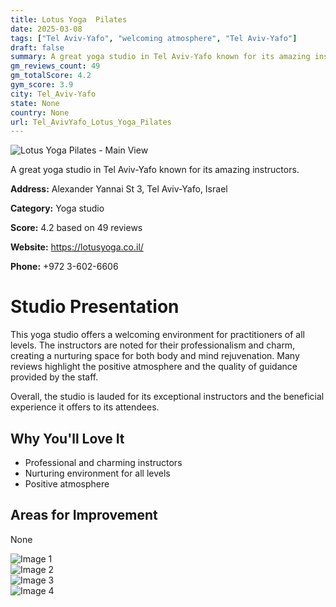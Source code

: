 ```yaml
---
title: Lotus Yoga  Pilates
date: 2025-03-08
tags: ["Tel Aviv-Yafo", "welcoming atmosphere", "Tel Aviv-Yafo"]  
draft: false
summary: A great yoga studio in Tel Aviv-Yafo known for its amazing instructors.
gm_reviews_count: 49
gm_totalScore: 4.2
gym_score: 3.9
city: Tel_Aviv-Yafo
state: None
country: None
url: Tel_AvivYafo_Lotus_Yoga_Pilates
---
```


<div className="aspect-[16/9] relative my-8">
  <img 
    src="https://lh5.googleusercontent.com/p/AF1QipNGoebAGnlaqqjaNVEmJmOX8fJTD6oOr4NmY42m=w1920-h1080-k-no"
    alt="Lotus Yoga  Pilates - Main View"
    className="object-cover absolute inset-0 w-full h-full rounded-lg"
  />
</div>

A great yoga studio in Tel Aviv-Yafo known for its amazing instructors.

**Address:** Alexander Yannai St 3, Tel Aviv-Yafo, Israel

**Category:** Yoga studio

**Score:** 4.2 based on 49 reviews

**Website:** https://lotusyoga.co.il/

**Phone:** +972 3-602-6606

# Studio Presentation

This yoga studio offers a welcoming environment for practitioners of all levels. The instructors are noted for their professionalism and charm, creating a nurturing space for both body and mind rejuvenation. Many reviews highlight the positive atmosphere and the quality of guidance provided by the staff.

Overall, the studio is lauded for its exceptional instructors and the beneficial experience it offers to its attendees.

## Why You'll Love It

- Professional and charming instructors
- Nurturing environment for all levels
- Positive atmosphere

## Areas for Improvement

None

<div className="grid grid-cols-1 xl:grid-cols-2 gap-4 my-8">
<div className="aspect-[4/3] relative"><img src="https://lh5.googleusercontent.com/p/AF1QipN-_kQhDPusCouNJ4QjdvlMrZ6NtSh6n3BqF5cc=w1920-h1080-k-no" alt="Image 1" className="object-cover absolute inset-0 w-full h-full rounded-lg" /></div>
<div className="aspect-[4/3] relative"><img src="https://lh3.googleusercontent.com/gps-cs-s/AB5caB_rm75VndRMAc3DfAKRNmwb4S0L9Ygf6DSkFZDJOG1kSktnbb6s0nVM5om-GnVvKezYACLo9nhMhrD8YrzUcC3SaeXRMmoqUaOLPWzdT9vSP5BnIjvx9HdxJOPq8uZ1vz3pg6TJ=w1920-h1080-k-no" alt="Image 2" className="object-cover absolute inset-0 w-full h-full rounded-lg" /></div>
<div className="aspect-[4/3] relative"><img src="https://lh3.googleusercontent.com/gps-cs-s/AB5caB9Vs1gMvGFsv-ougDeidZPaqo5JGb3KDhKmTdAZTDIb5Ob7f67dLTDUZeEFf5cQGyldGsvxk-B5KoxOwBAX2kxEfbuEZG6yHMWaVL3YYISrAfq_k5k3IKKAny9H0eip8hf17XMRgQ=w1920-h1080-k-no" alt="Image 3" className="object-cover absolute inset-0 w-full h-full rounded-lg" /></div>
<div className="aspect-[4/3] relative"><img src="https://lh5.googleusercontent.com/p/AF1QipP-3GCKuPzeRbJ_i7dPVMhuYChwLxcB8oaKDe6B=w1920-h1080-k-no" alt="Image 4" className="object-cover absolute inset-0 w-full h-full rounded-lg" /></div>
</div>